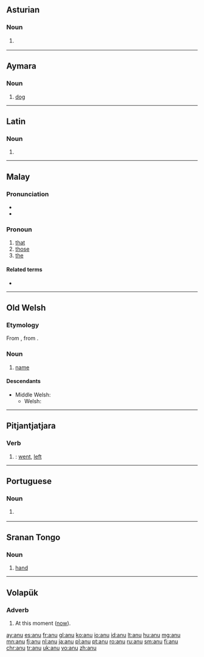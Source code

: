 {{also|Anu}}
==Asturian==

===Noun===
{{ast-noun|m|anos}}

# {{label|ast|anatomy}} {{l|en|anus}} {{gloss|lower opening of the digestive tract}}

----

==Aymara==

===Noun===
{{head|ay|noun}}

# [[dog]]

----

==Latin==

===Noun===
{{la-noun-form|anū}}

# {{inflection of|anus||abl|s|lang=la}}

----

==Malay==

===Pronunciation===
* {{IPA|/anu/|lang=ms}}
* {{rhymes|anu|nu|u|lang=ms}}

===Pronoun===
{{head|ms|pronoun|unused, replaced with|itu}}

# [[that]]
# [[those]]
# [[the]]

====Related terms====
* {{l|ms|itu}}

----

==Old Welsh==

===Etymology===
From {{etyl|cel-pro|owl}} {{m|cel-pro|*anman}}, from {{etyl|ine-pro|owl}} {{m|ine-pro|*h₁nómn̥}}.

===Noun===
{{head|owl|noun}}

# [[name]]

====Descendants====
* Middle Welsh: {{l|wlm|enw}}
** Welsh: {{l|cy|enw}}

----

==Pitjantjatjara==

===Verb===
{{head|pjt|verb form}}

# {{past tense of|ananyi||go|lang=pjt}}: [[went]], [[left]]

----

==Portuguese==

===Noun===
{{pt-noun|m|s}}

# {{l|en|ani}} {{gloss|bird}}

----

==Sranan Tongo==

===Noun===
{{head|srn|noun}}

# [[hand]]

----

==Volapük==

===Adverb===
{{head|vo|adverb}}

# At this moment ([[now]]).

[[ay:anu]]
[[es:anu]]
[[fr:anu]]
[[gl:anu]]
[[ko:anu]]
[[io:anu]]
[[id:anu]]
[[lt:anu]]
[[hu:anu]]
[[mg:anu]]
[[mn:anu]]
[[fj:anu]]
[[nl:anu]]
[[ja:anu]]
[[pl:anu]]
[[pt:anu]]
[[ro:anu]]
[[ru:anu]]
[[sm:anu]]
[[fi:anu]]
[[chr:anu]]
[[tr:anu]]
[[uk:anu]]
[[vo:anu]]
[[zh:anu]]